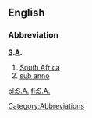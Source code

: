 {{see|Appendix:Variations of "sa"}}

==English==

===Abbreviation===
'''[[S]].[[A]].'''
# [[South Africa]]
# [[sub anno]]

[[Category:Abbreviations]]

[[pl:S.A.]]
[[fi:S.A.]]
